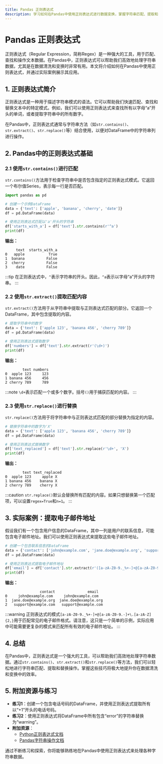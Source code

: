 ```yaml
---
title: Pandas 正则表达式
description: 学习如何在Pandas中使用正则表达式进行数据变换，掌握字符串匹配、提取和替换等操作。
---
```


# Pandas 正则表达式

正则表达式（Regular Expression，简称Regex）是一种强大的工具，用于匹配、查找和操作文本数据。在Pandas中，正则表达式可以帮助我们高效地处理字符串数据，尤其是在数据清洗和变换时非常有用。本文将介绍如何在Pandas中使用正则表达式，并通过实际案例展示其应用。

## 1. 正则表达式简介

正则表达式是一种用于描述字符串模式的语法。它可以帮助我们快速匹配、查找和替换文本中的特定模式。例如，我们可以使用正则表达式来查找所有以字母“a”开头的单词，或者提取字符串中的所有数字。

在Pandas中，正则表达式通常与字符串方法（如`str.contains()`、`str.extract()`、`str.replace()`等）结合使用，以便对DataFrame中的字符串列进行操作。

## 2. Pandas中的正则表达式基础

### 2.1 使用`str.contains()`进行匹配

`str.contains()`方法用于检查字符串中是否包含指定的正则表达式模式。它返回一个布尔值Series，表示每一行是否匹配。

```python
import pandas as pd

# 创建一个示例DataFrame
data = {'text': ['apple', 'banana', 'cherry', 'date']}
df = pd.DataFrame(data)

# 使用正则表达式匹配以'a'开头的字符串
df['starts_with_a'] = df['text'].str.contains(r'^a')
print(df)
```

**输出：**

```
     text  starts_with_a
0   apple           True
1  banana          False
2  cherry          False
3    date          False
```

:::tip
在正则表达式中，`^`表示字符串的开头。因此，`^a`表示以字母“a”开头的字符串。
:::

### 2.2 使用`str.extract()`提取匹配内容

`str.extract()`方法用于从字符串中提取与正则表达式匹配的部分。它返回一个DataFrame，其中包含提取的内容。

```python
# 提取字符串中的数字
data = {'text': ['apple 123', 'banana 456', 'cherry 789']}
df = pd.DataFrame(data)

# 使用正则表达式提取数字
df['numbers'] = df['text'].str.extract(r'(\d+)')
print(df)
```

**输出：**

```
        text numbers
0  apple 123     123
1 banana 456     456
2 cherry 789     789
```

:::note
`\d+`表示匹配一个或多个数字。括号`()`用于捕获匹配的内容。
:::

### 2.3 使用`str.replace()`进行替换

`str.replace()`方法用于将字符串中与正则表达式匹配的部分替换为指定的内容。

```python
# 替换字符串中的数字为'X'
data = {'text': ['apple 123', 'banana 456', 'cherry 789']}
df = pd.DataFrame(data)

# 使用正则表达式替换数字
df['text_replaced'] = df['text'].str.replace(r'\d+', 'X')
print(df)
```

**输出：**

```
        text text_replaced
0  apple 123     apple X
1 banana 456    banana X
2 cherry 789    cherry X
```

:::caution
`str.replace()`默认会替换所有匹配的内容。如果只想替换第一个匹配项，可以设置`regex=True`和`n=1`。
:::

## 3. 实际案例：提取电子邮件地址

假设我们有一个包含用户信息的DataFrame，其中一列是用户的联系信息，可能包含电子邮件地址。我们可以使用正则表达式来提取这些电子邮件地址。

```python
# 创建一个包含联系信息的DataFrame
data = {'contact': ['john@example.com', 'jane.doe@example.org', 'support@example.com']}
df = pd.DataFrame(data)

# 使用正则表达式提取电子邮件地址
df['email'] = df['contact'].str.extract(r'([a-zA-Z0-9._%+-]+@[a-zA-Z0-9.-]+\.[a-zA-Z]{2,})')
print(df)
```

**输出：**

```
                contact               email
0     john@example.com     john@example.com
1  jane.doe@example.org  jane.doe@example.org
2   support@example.com   support@example.com
```

:::warning
正则表达式的模式`[a-zA-Z0-9._%+-]+@[a-zA-Z0-9.-]+\.[a-zA-Z]{2,}`用于匹配常见的电子邮件格式。请注意，这只是一个简单的示例，实际应用中可能需要更复杂的模式来匹配所有有效的电子邮件地址。
:::

## 4. 总结

在Pandas中，正则表达式是一个强大的工具，可以帮助我们高效地处理字符串数据。通过`str.contains()`、`str.extract()`和`str.replace()`等方法，我们可以轻松地进行字符串匹配、提取和替换操作。掌握这些技巧将极大地提升你在数据清洗和变换中的效率。

## 5. 附加资源与练习

- **练习1**：创建一个包含电话号码的DataFrame，并使用正则表达式提取所有以“+1”开头的电话号码。
- **练习2**：使用正则表达式将DataFrame中所有包含“error”的字符串替换为“warning”。
- **附加资源**：
  - [Python正则表达式文档](https://docs.python.org/3/library/re.html)
  - [Pandas字符串操作文档](https://pandas.pydata.org/pandas-docs/stable/user_guide/text.html)

通过不断练习和探索，你将能够熟练地在Pandas中使用正则表达式来处理各种字符串数据。